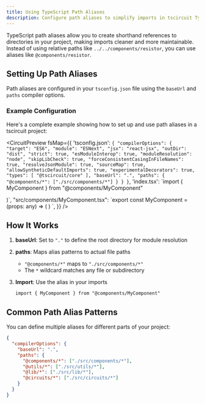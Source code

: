 ```yaml
---
title: Using TypeScript Path Aliases
description: Configure path aliases to simplify imports in tscircuit TypeScript projects
---
```



TypeScript path aliases allow you to create shorthand references to directories in your project, making imports cleaner and more maintainable. Instead of using relative paths like `../../components/resistor`, you can use aliases like `@components/resistor`.

## Setting Up Path Aliases

Path aliases are configured in your `tsconfig.json` file using the `baseUrl` and `paths` compiler options.

### Example Configuration

Here's a complete example showing how to set up and use path aliases in a tscircuit project:

<CircuitPreview
  fsMap={{
    'tsconfig.json': `{
  "compilerOptions": {
    "target": "ES6",
    "module": "ESNext",
    "jsx": "react-jsx",
    "outDir": "dist",
    "strict": true,
    "esModuleInterop": true,
    "moduleResolution": "node",
    "skipLibCheck": true,
    "forceConsistentCasingInFileNames": true,
    "resolveJsonModule": true,
    "sourceMap": true,
    "allowSyntheticDefaultImports": true,
    "experimentalDecorators": true,
    "types": [
      "@tscircuit/core"
    ],
    "baseUrl": ".",
    "paths": {
      "@components/*": ["./src/components/*"]
    }
  }
}`,
    'index.tsx': `import { MyComponent } from "@components/MyComponent"

  <board>
    <MyComponent name="U1" />
  </board>
)`,
  "src/components/MyComponent.tsx": `export const MyComponent = (props: any) => (
    <chip footprint="soic8" {...props} />
  )
`,
  }}
/>

## How It Works

1. **baseUrl**: Set to `"."` to define the root directory for module resolution
2. **paths**: Maps alias patterns to actual file paths
   - `"@components/*"` maps to `"./src/components/*"`
   - The `*` wildcard matches any file or subdirectory

3. **Import**: Use the alias in your imports
   ```tsx
   import { MyComponent } from "@components/MyComponent"
   ```

## Common Path Alias Patterns

You can define multiple aliases for different parts of your project:

```json
{
  "compilerOptions": {
    "baseUrl": ".",
    "paths": {
      "@components/*": ["./src/components/*"],
      "@utils/*": ["./src/utils/*"],
      "@lib/*": ["./src/lib/*"],
      "@circuits/*": ["./src/circuits/*"]
    }
  }
}
```
